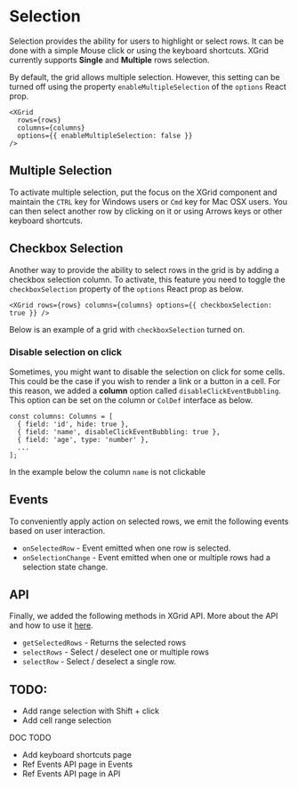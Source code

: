 
<Meta title="1. Docs/4. Selection" component={XGrid} />

# Selection

Selection provides the ability for users to highlight or select rows. It can be done with a simple Mouse click or using the keyboard shortcuts.
XGrid currently supports **Single** and **Multiple** rows selection.

By default, the grid allows multiple selection. However, this setting can be turned off using the property `enableMultipleSelection` of the `options` React prop.

```tsx
<XGrid
  rows={rows}
  columns={columns}
  options={{ enableMultipleSelection: false }}
/>
```

## Multiple Selection

To activate multiple selection, put the focus on the XGrid component and maintain the `CTRL` key for Windows users or `Cmd` key for Mac OSX users.
You can then select another row by clicking on it or using Arrows keys or other keyboard shortcuts.

## Checkbox Selection

Another way to provide the ability to select rows in the grid is by adding a checkbox selection column.
To activate, this feature you need to toggle the `checkboxSelection` property of the `options` React prop as below.

```tsx
<XGrid rows={rows} columns={columns} options={{ checkboxSelection: true }} />
```

Below is an example of a grid with `checkboxSelection` turned on.

<CheckboxSelectionDemo />

### Disable selection on click

Sometimes, you might want to disable the selection on click for some cells. This could be the case if you wish to render a link or a button in a cell.
For this reason, we added a **column** option called `disableClickEventBubbling`. This option can be set on the column or `ColDef` interface as below.

```tsx
const columns: Columns = [
  { field: 'id', hide: true },
  { field: 'name', disableClickEventBubbling: true },
  { field: 'age', type: 'number' },
  ...
];
```

In the example below the column `name` is not clickable

<DisabledCellSelectionDemo />

## Events

To conveniently apply action on selected rows, we emit the following events based on user interaction.

- `onSelectedRow` - Event emitted when one row is selected.
- `onSelectionChange` - Event emitted when one or multiple rows had a selection state change.

## API

Finally, we added the following methods in XGrid API. More about the API and how to use it [here]().

- `getSelectedRows` - Returns the selected rows
- `selectRows` - Select / deselect one or multiple rows
- `selectRow` - Select / deselect a single row.

## TODO:

- Add range selection with Shift + click
- Add cell range selection

DOC TODO

- Add keyboard shortcuts page
- Ref Events API page in Events
- Ref Events API page in API

